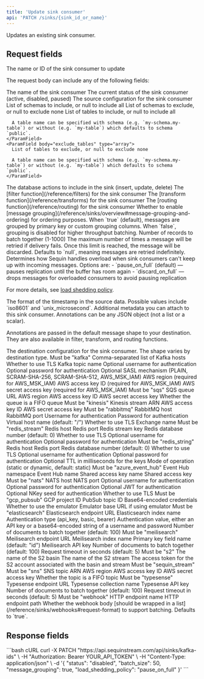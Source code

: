 ```yaml
---
title: 'Update sink consumer'
api: 'PATCH /sinks/{sink_id_or_name}'
---
```



Updates an existing sink consumer.

## Request fields

<ParamField path="sink_id_or_name" type="string" required>
  The name or ID of the sink consumer to update
</ParamField>

The request body can include any of the following fields:

<ParamField body="name" type="string">
  The name of the sink consumer
</ParamField>

<ParamField body="status" type="string">
  The current status of the sink consumer (active, disabled, paused)
</ParamField>

<ParamField body="source" type="object">
  The source configuration for the sink consumer
  <Expandable title="source properties">
    <ParamField body="include_schemas" type="array">
      List of schemas to include, or null to include all
    </ParamField>
    <ParamField body="exclude_schemas" type="array">
      List of schemas to exclude, or null to exclude none
    </ParamField>
    <ParamField body="include_tables" type="array">
      List of tables to include, or null to include all

      A table name can be specified with schema (e.g. `my-schema.my-table`) or without (e.g. `my-table`) which defaults to schema `public`.
    </ParamField>
    <ParamField body="exclude_tables" type="array">
      List of tables to exclude, or null to exclude none

      A table name can be specified with schema (e.g. `my-schema.my-table`) or without (e.g. `my-table`) which defaults to schema `public`.
    </ParamField>
  </Expandable>
</ParamField>

<ParamField body="actions" type="array">
  The database actions to include in the sink (insert, update, delete)
</ParamField>

<ParamField body="filter" type="string">
  The [filter function](/reference/filters) for the sink consumer
</ParamField>

<ParamField body="transform" type="string">
  The [transform function](/reference/transforms) for the sink consumer
</ParamField>

<ParamField body="routing" type="string">
  The [routing function](/reference/routing) for the sink consumer
</ParamField>

<ParamField body="message_grouping" type="boolean">
  Whether to enable [message grouping](/reference/sinks/overview#message-grouping-and-ordering) for ordering purposes. When `true` (default), messages are grouped by primary key or custom grouping columns. When `false`, grouping is disabled for higher throughput batching.
</ParamField>

<ParamField body="batch_size" type="integer">
  Number of records to batch together (1-1000)
</ParamField>

<ParamField body="max_retry_count" type="integer">
  The maximum number of times a message will be retried if delivery fails. Once this limit is reached, the message will be discarded.
  Defaults to `null`, meaning messages are retried indefinitely.
</ParamField>

<ParamField body="load_shedding_policy" type="string">
  Determines how Sequin handles overload when sink consumers can't keep up with incoming messages.
  Options are:
  - `pause_on_full` (default) — pauses replication until the buffer has room again
  - `discard_on_full` — drops messages for overloaded consumers to avoid pausing replication

  For more details, see [load shedding policy](/reference/sinks/overview#load_shedding_policy).
</ParamField>

<ParamField body="timestamp_format" type="string">
  The format of the timestamp in the source data.
  Possible values include `iso8601` and `unix_microsecond`.
</ParamField>

<ParamField body="annotations" type="object">
  Additional metadata you can attach to this sink consumer. Annotations can be any JSON object (not a list or a scalar).

  Annotations are passed in the default message shape to your destination. They are also available in filter, transform, and routing functions.
</ParamField>

<ParamField body="destination" type="object">
  The destination configuration for the sink consumer. The shape varies by destination type.
  <Expandable title="Kafka">
    <ParamField body="type" type="string">
      Must be "kafka"
    </ParamField>
    <ParamField body="hosts" type="string">
      Comma-separated list of Kafka hosts
    </ParamField>
    <ParamField body="tls" type="boolean">
      Whether to use TLS
    </ParamField>
    <ParamField body="topic" type="string">
      Kafka topic name
    </ParamField>
    <ParamField body="username" type="string">
      Optional username for authentication
    </ParamField>
    <ParamField body="password" type="string">
      Optional password for authentication
    </ParamField>
    <ParamField body="sasl_mechanism" type="string">
      Optional SASL mechanism (PLAIN, SCRAM-SHA-256, SCRAM-SHA-512, AWS_MSK_IAM)
    </ParamField>
    <ParamField body="aws_region" type="string">
      AWS region (required for AWS_MSK_IAM)
    </ParamField>
    <ParamField body="aws_access_key_id" type="string">
      AWS access key ID (required for AWS_MSK_IAM)
    </ParamField>
    <ParamField body="aws_secret_access_key" type="string">
      AWS secret access key (required for AWS_MSK_IAM)
    </ParamField>
  </Expandable>

  <Expandable title="SQS">
    <ParamField body="type" type="string">
      Must be "sqs"
    </ParamField>
    <ParamField body="queue_url" type="string">
      SQS queue URL
    </ParamField>
    <ParamField body="region" type="string">
      AWS region
    </ParamField>
    <ParamField body="access_key_id" type="string">
      AWS access key ID
    </ParamField>
    <ParamField body="secret_access_key" type="string">
      AWS secret access key
    </ParamField>
    <ParamField body="is_fifo" type="boolean">
      Whether the queue is a FIFO queue
    </ParamField>
  </Expandable>

  <Expandable title="Kinesis">
    <ParamField body="type" type="string">
      Must be "kinesis"
    </ParamField>
    <ParamField body="stream_arn" type="string">
      Kinesis stream ARN
    </ParamField>
    <ParamField body="access_key_id" type="string">
      AWS access key ID
    </ParamField>
    <ParamField body="secret_access_key" type="string">
      AWS secret access key
    </ParamField>
  </Expandable>

  <Expandable title="RabbitMQ">
    <ParamField body="type" type="string">
      Must be "rabbitmq"
    </ParamField>
    <ParamField body="host" type="string">
      RabbitMQ host
    </ParamField>
    <ParamField body="port" type="integer">
      RabbitMQ port
    </ParamField>
    <ParamField body="username" type="string">
      Username for authentication
    </ParamField>
    <ParamField body="password" type="string">
      Password for authentication
    </ParamField>
    <ParamField body="virtual_host" type="string">
      Virtual host name (default: "/")
    </ParamField>
    <ParamField body="tls" type="boolean">
      Whether to use TLS
    </ParamField>
    <ParamField body="exchange" type="string">
      Exchange name
    </ParamField>
  </Expandable>

  <Expandable title="Redis Stream">
    <ParamField body="type" type="string">
      Must be "redis_stream"
    </ParamField>
    <ParamField body="host" type="string">
      Redis host
    </ParamField>
    <ParamField body="port" type="integer">
      Redis port
    </ParamField>
    <ParamField body="stream_key" type="string">
      Redis stream key
    </ParamField>
    <ParamField body="database" type="integer">
      Redis database number (default: 0)
    </ParamField>
    <ParamField body="tls" type="boolean">
      Whether to use TLS
    </ParamField>
    <ParamField body="username" type="string">
      Optional username for authentication
    </ParamField>
    <ParamField body="password" type="string">
      Optional password for authentication
    </ParamField>
  </Expandable>

  <Expandable title="Redis String">
    <ParamField body="type" type="string">
      Must be "redis_string"
    </ParamField>
    <ParamField body="host" type="string">
      Redis host
    </ParamField>
    <ParamField body="port" type="integer">
      Redis port
    </ParamField>
    <ParamField body="database" type="integer">
      Redis database number (default: 0)
    </ParamField>
    <ParamField body="tls" type="boolean">
      Whether to use TLS
    </ParamField>
    <ParamField body="username" type="string">
      Optional username for authentication
    </ParamField>
    <ParamField body="password" type="string">
      Optional password for authentication
    </ParamField>
    <ParamField body="expire_ms" type="integer">
      Optional TTL in milliseconds for the keys
    </ParamField>
    <ParamField body="mode" type="string">
      Mode of operation (static or dynamic, default: static)
    </ParamField>
  </Expandable>

  <Expandable title="Azure Event Hub">
    <ParamField body="type" type="string">
      Must be "azure_event_hub"
    </ParamField>
    <ParamField body="namespace" type="string">
      Event Hub namespace
    </ParamField>
    <ParamField body="event_hub_name" type="string">
      Event Hub name
    </ParamField>
    <ParamField body="shared_access_key_name" type="string">
      Shared access key name
    </ParamField>
    <ParamField body="shared_access_key" type="string">
      Shared access key
    </ParamField>
  </Expandable>

  <Expandable title="NATS">
    <ParamField body="type" type="string">
      Must be "nats"
    </ParamField>
    <ParamField body="host" type="string">
      NATS host
    </ParamField>
    <ParamField body="port" type="integer">
      NATS port
    </ParamField>
    <ParamField body="username" type="string">
      Optional username for authentication
    </ParamField>
    <ParamField body="password" type="string">
      Optional password for authentication
    </ParamField>
    <ParamField body="jwt" type="string">
      Optional JWT for authentication
    </ParamField>
    <ParamField body="nkey_seed" type="string">
      Optional NKey seed for authentication
    </ParamField>
    <ParamField body="tls" type="boolean">
      Whether to use TLS
    </ParamField>
  </Expandable>

  <Expandable title="GCP PubSub">
    <ParamField body="type" type="string">
      Must be "gcp_pubsub"
    </ParamField>
    <ParamField body="project_id" type="string">
      GCP project ID
    </ParamField>
    <ParamField body="topic_id" type="string">
      PubSub topic ID
    </ParamField>
    <ParamField body="credentials" type="string">
      Base64-encoded credentials
    </ParamField>
    <ParamField body="use_emulator" type="boolean">
      Whether to use the emulator
    </ParamField>
    <ParamField body="emulator_base_url" type="string">
      Emulator base URL if using emulator
    </ParamField>
  </Expandable>

  <Expandable title="Elasticsearch">
    <ParamField body="type" type="string">
      Must be "elasticsearch"
    </ParamField>
    <ParamField body="endpoint_url" type="string">
      Elasticsearch endpoint URL
    </ParamField>
    <ParamField body="index_name" type="string">
      Elasticsearch index name
    </ParamField>
    <ParamField body="auth_type" type="string">
      Authentication type (api_key, basic, bearer)
    </ParamField>
    <ParamField body="auth_value" type="string">
      Authentication value, either an API key or a base64-encoded string of a username and password
    </ParamField>
    <ParamField body="batch_size" type="integer">
      Number of documents to batch together (default: 100)
    </ParamField>
  </Expandable>

  <Expandable title="Meilisearch">
    <ParamField body="type" type="string">
      Must be "meilisearch"
    </ParamField>
    <ParamField body="endpoint_url" type="string">
      Meilisearch endpoint URL
    </ParamField>
    <ParamField body="index_name" type="string">
      Meilisearch index name
    </ParamField>
    <ParamField body="primary_key" type="string">
      Primary key field name (default: "id")
    </ParamField>
    <ParamField body="api_key" type="string">
      Meilisearch API key
    </ParamField>
    <ParamField body="batch_size" type="integer">
      Number of documents to batch together (default: 100)
    </ParamField>
    <ParamField body="timeout_seconds" type="integer">
      Request timeout in seconds (default: 5)
    </ParamField>
  </Expandable>

  <Expandable title="S2">
    <ParamField body="type" type="string">
      Must be "s2"
    </ParamField>
    <ParamField body="basin" type="string">
      The name of the S2 basin
    </ParamField>
    <ParamField body="stream" type="string">
      The name of the S2 stream
    </ParamField>
    <ParamField body="access_token" type="string">
      The access token for the S2 account associated with the basin and stream
    </ParamField>
  </Expandable>

  <Expandable title="Sequin Stream">
    <ParamField body="type" type="string">
      Must be "sequin_stream"
    </ParamField>
  </Expandable>

  <Expandable title="SNS">
    <ParamField body="type" type="string">
      Must be "sns"
    </ParamField>
    <ParamField body="topic_arn" type="string">
      SNS topic ARN
    </ParamField>
    <ParamField body="region" type="string">
      AWS region
    </ParamField>
    <ParamField body="access_key_id" type="string">
      AWS access key ID
    </ParamField>
    <ParamField body="secret_access_key" type="string">
      AWS secret access key
    </ParamField>
    <ParamField body="is_fifo" type="boolean">
      Whether the topic is a FIFO topic
    </ParamField>
  </Expandable>

  <Expandable title="Typesense">
    <ParamField body="type" type="string">
      Must be "typesense"
    </ParamField>
    <ParamField body="endpoint_url" type="string">
      Typesense endpoint URL
    </ParamField>
    <ParamField body="collection_name" type="string">
      Typesense collection name
    </ParamField>
    <ParamField body="api_key" type="string">
      Typesense API key
    </ParamField>
    <ParamField body="batch_size" type="integer">
      Number of documents to batch together (default: 100)
    </ParamField>
    <ParamField body="timeout_seconds" type="integer">
      Request timeout in seconds (default: 5)
    </ParamField>
  </Expandable>

  <Expandable title="Webhook">
    <ParamField body="type" type="string">
      Must be "webhook"
    </ParamField>
    <ParamField body="http_endpoint" type="string">
      HTTP endpoint name
    </ParamField>
    <ParamField body="http_endpoint_path" type="string">
      HTTP endpoint path
    </ParamField>
    <ParamField body="batch" type="boolean">
      Whether the webhook body [should be wrapped in a list](/reference/sinks/webhooks#request-format) to support batching. Defaults to `true`.
    </ParamField>
  </Expandable>
</ParamField>

## Response fields

<SinkConsumerResponseSnippet />

<RequestExample>
  ```bash cURL
  curl -X PATCH "https://api.sequinstream.com/api/sinks/kafka-ids" \
    -H "Authorization: Bearer YOUR_API_TOKEN" \
    -H "Content-Type: application/json" \
    -d '{
      "status": "disabled",
      "batch_size": 50,
      "message_grouping": true,
      "load_shedding_policy": "pause_on_full"
    }'
  ```
</RequestExample>

<SinkConsumerResponseExample />
